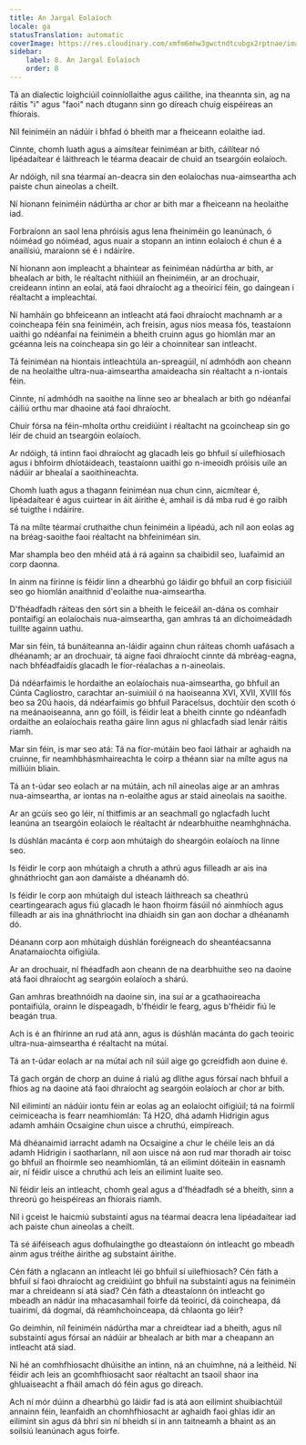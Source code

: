```yaml
---
title: An Jargal Eolaíoch
locale: ga
statusTranslation: automatic
coverImage: https://res.cloudinary.com/xmfm6mhw3gwctndtcubgx2rptnae/image/upload/v1741354419/small_cover_la_gran_rebelion_28716e29d2.webp
sidebar:
    label: 8. An Jargal Eolaíoch
    order: 8
---
```

Tá an dialectic loighciúil coinníollaithe agus cáilithe, ina theannta sin, ag na ráitis "i" agus "faoi" nach dtugann sinn go díreach chuig eispéireas an fhíorais.

Níl feiniméin an nádúir i bhfad ó bheith mar a fheiceann eolaithe iad.

Cinnte, chomh luath agus a aimsítear feiniméan ar bith, cáilítear nó lipéadaítear é láithreach le téarma deacair de chuid an tseargóin eolaíoch.

Ar ndóigh, níl sna téarmaí an-deacra sin den eolaíochas nua-aimseartha ach paiste chun aineolas a cheilt.

Ní hionann feiniméin nádúrtha ar chor ar bith mar a fheiceann na heolaithe iad.

Forbraíonn an saol lena phróisis agus lena fheiniméin go leanúnach, ó nóiméad go nóiméad, agus nuair a stopann an intinn eolaíoch é chun é a anailísiú, maraíonn sé é i ndáiríre.

Ní hionann aon impleacht a bhaintear as feiniméan nádúrtha ar bith, ar bhealach ar bith, le réaltacht nithiúil an fheiniméin, ar an drochuair, creideann intinn an eolaí, atá faoi dhraíocht ag a theoiricí féin, go daingean i réaltacht a impleachtaí.

Ní hamháin go bhfeiceann an intleacht atá faoi dhraíocht machnamh ar a coincheapa féin sna feiniméin, ach freisin, agus níos measa fós, teastaíonn uaithi go ndéanfaí na feiniméin a bheith cruinn agus go hiomlán mar an gcéanna leis na coincheapa sin go léir a choinnítear san intleacht.

Tá feiniméan na hiontais intleachtúla an-spreagúil, ní admhódh aon cheann de na heolaithe ultra-nua-aimseartha amaideacha sin réaltacht a n-iontais féin.

Cinnte, ní admhódh na saoithe na linne seo ar bhealach ar bith go ndéanfaí cáiliú orthu mar dhaoine atá faoi dhraíocht.

Chuir fórsa na féin-mholta orthu creidiúint i réaltacht na gcoincheap sin go léir de chuid an tseargóin eolaíoch.

Ar ndóigh, tá intinn faoi dhraíocht ag glacadh leis go bhfuil sí uilefhiosach agus i bhfoirm dhíotáideach, teastaíonn uaithi go n-imeoidh próisis uile an nádúir ar bhealaí a saoithíneachta.

Chomh luath agus a thagann feiniméan nua chun cinn, aicmítear é, lipéadaítear é agus cuirtear in áit áirithe é, amhail is dá mba rud é go raibh sé tuigthe i ndáiríre.

Tá na mílte téarmaí cruthaithe chun feiniméin a lipéadú, ach níl aon eolas ag na bréag-saoithe faoi réaltacht na bhfeiniméan sin.

Mar shampla beo den mhéid atá á rá againn sa chaibidil seo, luafaimid an corp daonna.

In ainm na fírinne is féidir linn a dhearbhú go láidir go bhfuil an corp fisiciúil seo go hiomlán anaithnid d'eolaithe nua-aimseartha.

D'fhéadfadh ráiteas den sórt sin a bheith le feiceáil an-dána os comhair pontaifigí an eolaíochais nua-aimseartha, gan amhras tá an díchoimeádadh tuillte againn uathu.

Mar sin féin, tá bunáiteanna an-láidir againn chun ráiteas chomh uafásach a dhéanamh; ar an drochuair, tá aigne faoi dhraíocht cinnte dá mbréag-eagna, nach bhféadfaidís glacadh le fíor-réalachas a n-aineolais.

Dá ndéarfaimis le hordaithe an eolaíochais nua-aimseartha, go bhfuil an Cúnta Cagliostro, carachtar an-suimiúil ó na haoiseanna XVI, XVII, XVIII fós beo sa 20ú haois, dá ndéarfaimis go bhfuil Paracelsus, dochtúir den scoth ó na meánaoiseanna, ann go fóill, is féidir leat a bheith cinnte go ndéanfadh ordaithe an eolaíochais reatha gáire linn agus ní ghlacfadh siad lenár ráitis riamh.

Mar sin féin, is mar seo atá: Tá na fíor-mútáin beo faoi láthair ar aghaidh na cruinne, fir neamhbhásmhaireachta le coirp a théann siar na mílte agus na milliúin bliain.

Tá an t-údar seo eolach ar na mútáin, ach níl aineolas aige ar an amhras nua-aimseartha, ar iontas na n-eolaithe agus ar staid aineolais na saoithe.

Ar an gcúis seo go léir, ní thitfimis ar an seachmall go nglacfadh lucht leanúna an tseargóin eolaíoch le réaltacht ár ndearbhuithe neamhghnácha.

Is dúshlán macánta é corp aon mhútaigh do sheargóin eolaíoch na linne seo.

Is féidir le corp aon mhútaigh a chruth a athrú agus filleadh ar ais ina ghnáthriocht gan aon damáiste a dhéanamh dó.

Is féidir le corp aon mhútaigh dul isteach láithreach sa cheathrú ceartingearach agus fiú glacadh le haon fhoirm fásúil nó ainmhíoch agus filleadh ar ais ina ghnáthriocht ina dhiaidh sin gan aon dochar a dhéanamh dó.

Déanann corp aon mhútaigh dúshlán foréigneach do sheantéacsanna Anatamaíochta oifigiúla.

Ar an drochuair, ní fhéadfadh aon cheann de na dearbhuithe seo na daoine atá faoi dhraíocht ag seargóin eolaíoch a shárú.

Gan amhras breathnóidh na daoine sin, ina suí ar a gcathaoireacha pontaifiúla, orainn le díspeagadh, b'fhéidir le fearg, agus b'fhéidir fiú le beagán trua.

Ach is é an fhírinne an rud atá ann, agus is dúshlán macánta do gach teoiric ultra-nua-aimseartha é réaltacht na mútaí.

Tá an t-údar eolach ar na mútaí ach níl súil aige go gcreidfidh aon duine é.

Tá gach orgán de chorp an duine á rialú ag dlíthe agus fórsaí nach bhfuil a fhios ag na daoine atá faoi dhraíocht ag seargóin eolaíoch ar chor ar bith.

Níl eilimintí an nádúir iontu féin ar eolas ag an eolaíocht oifigiúil; tá na foirmlí ceimiceacha is fearr neamhiomlán: Tá H2O, dhá adamh Hidrigin agus adamh amháin Ocsaigine chun uisce a chruthú, eimpíreach.

Má dhéanaimid iarracht adamh na Ocsaigine a chur le chéile leis an dá adamh Hidrigin i saotharlann, níl aon uisce ná aon rud mar thoradh air toisc go bhfuil an fhoirmle seo neamhiomlán, tá an eilimint dóiteáin in easnamh air, ní féidir uisce a chruthú ach leis an eilimint luaite seo.

Ní féidir leis an intleacht, chomh geal agus a d’fhéadfadh sé a bheith, sinn a threorú go heispéireas an fhíorais riamh.

Níl i gceist le haicmiú substaintí agus na téarmaí deacra lena lipéadaítear iad ach paiste chun aineolas a cheilt.

Tá sé áiféiseach agus dofhulaingthe go dteastaíonn ón intleacht go mbeadh ainm agus tréithe áirithe ag substaint áirithe.

Cén fáth a nglacann an intleacht léi go bhfuil sí uilefhiosach? Cén fáth a bhfuil sí faoi dhraíocht ag creidiúint go bhfuil na substaintí agus na feiniméin mar a chreideann sí atá siad? Cén fáth a dteastaíonn ón intleacht go mbeadh an nádúr ina mhacasamhail foirfe dá teoiricí, dá coincheapa, dá tuairimí, dá dogmaí, dá réamhchoinceapa, dá chlaonta go léir?

Go deimhin, níl feiniméin nádúrtha mar a chreidtear iad a bheith, agus níl substaintí agus fórsaí an nádúir ar bhealach ar bith mar a cheapann an intleacht atá siad.

Ní hé an comhfhiosacht dhúisithe an intinn, ná an chuimhne, ná a leithéid. Ní féidir ach leis an gcomhfhiosacht saor réaltacht an tsaoil shaor ina ghluaiseacht a fháil amach dó féin agus go díreach.

Ach ní mór dúinn a dhearbhú go láidir fad is atá aon eilimint shuibiachtúil annainn féin, leanfaidh an chomhfhiosacht ar aghaidh faoi ghlas idir an eilimint sin agus dá bhrí sin ní bheidh sí in ann taitneamh a bhaint as an soilsiú leanúnach agus foirfe.

